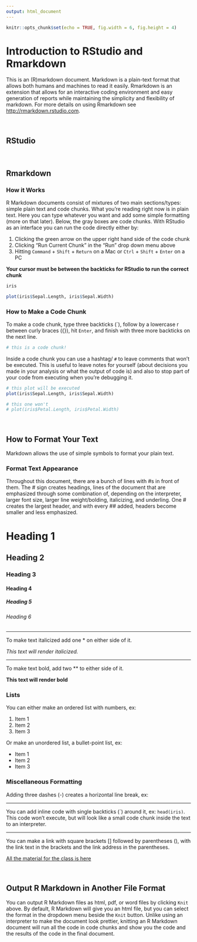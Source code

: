 ```yaml
---
output: html_document
---
```


```r
knitr::opts_chunk$set(echo = TRUE, fig.width = 6, fig.height = 4)
```

# Introduction to RStudio and Rmarkdown

This is an (R)markdown document. Markdown is a plain-text format that allows both humans and machines to read it easily. Rmarkdown is an extension that allows for an interactive coding environment and easy generation of reports while maintaining the simplicity and flexibility of markdown. For more details on using Rmarkdown see <http://rmarkdown.rstudio.com>.

<br>

## RStudio

<br>

## Rmarkdown

### How it Works

R Markdown documents consist of mixtures of two main sections/types: simple plain text and code chunks. What you're reading right now is in plain text. Here you can type whatever you want and add some simple formatting (more on that later). Below, the gray boxes are code chunks. With RStudio as an interface you can run the code directly either by:

1. Clicking the green arrow on the upper right hand side of the code chunk
2. Clicking "Run Current Chunk" in the "Run" drop down menu above
3. Hitting `Command` + `Shift` + `Return` on a Mac or `Ctrl` + `Shift` + `Enter` on a PC

**Your cursor must be between the backticks for RStudio to run the correct chunk**

```r
iris

plot(iris$Sepal.Length, iris$Sepal.Width)
```

### How to Make a Code Chunk

To make a code chunk, type three backticks (\`), follow by a lowercase r between curly braces ({}), hit `Enter`, and finish with three more backticks on the next line.

```r
# this is a code chunk!
```

Inside a code chunk you can use a hashtag/ `#` to leave comments that won't be executed. This is useful to leave notes for yourself (about decisions you made in your analysis or what the output of code is) and also to stop part of your code from executing when you're debugging it.

```r
# this plot will be executed
plot(iris$Sepal.Length, iris$Sepal.Width)

# this one won't
# plot(iris$Petal.Length, iris$Petal.Width)
```

<br>

## How to Format Your Text

Markdown allows the use of simple symbols to format your plain text.

### Format Text Appearance

Throughout this document, there are a bunch of lines with #s in front of them. The # sign creates headings, lines of the document that are emphasized through some combination of, depending on the interpreter, larger font size, larger line weight/bolding, italicizing, and underling. One # creates the largest header, and with every ## added, headers become smaller and less emphasized.

# Heading 1

## Heading 2 

### Heading 3

#### Heading 4

##### Heading 5

###### Heading 6

---

To make text italicized add one * on either side of it.

*This text will render italicized.*

---

To make text bold, add two ** to either side of it.

**This text will render bold**

### Lists

You can either make an ordered list with numbers, ex:

1. Item 1
2. Item 2
3. Item 3

Or make an unordered list, a bullet-point list, ex:

- Item 1
- Item 2
- Item 3

### Miscellaneous Formatting

Adding three dashes (-) creates a horizontal line break, ex:

---

You can add inline code with single backticks (\`) around it, ex: `head(iris)`. This code won't execute, but will look like a small code chunk inside the text to an interpreter.

---

You can make a link with square brackets [] followed by parentheses (), with the link text in the brackets and the link address in the parentheses.

[All the material for the class is here](https://2020-coriell-bre.github.io/2020_Bioinformatics_Research_Experience/)

<br>

## Output R Markdown in Another File Format

You can output R Markdown files as html, pdf, or word files by clicking `Knit` above. By default, R Markdown will give you an html file, but you can select the format in the dropdown menu beside the `Knit` button. Unlike using an interpreter to make the document look prettier, knitting an R Markdown document will run all the code in code chunks and show you the code and the results of the code in the final document.



<br><br>


